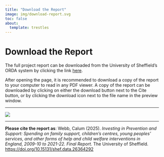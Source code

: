 ```yaml
---
title: "Download the Report"
image: img/download-report.svg
toc: false
about:
  template: trestles
---
```



# Download the Report

The full project report can be downloaded from the University of Sheffield's ORDA system by clicking the link [here](https://doi.org/10.15131/shef.data.26364292){target="_blank"}. 

After opening the page, it is recommended to download a copy of the report to your computer to read in any PDF viewer. A copy of the report can be downloaded by clicking on either the download button next to the Cite button, or by clicking the download icon next to the file name in the preview window. 

****

![](img/download-guide.png)

****

**Please cite the report as**: Webb, Calum (2025). *Investing in Prevention and Support: Spending on family support, children’s centres, young peoples’ services, and other forms of help and child welfare interventions in England, 2009-10 to 2021-22. Final Report.* The University of Sheffield. [https://doi.org/10.15131/shef.data.26364292](https://doi.org/10.15131/shef.data.26364292){target="_blank"}



